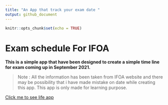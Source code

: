 ```yaml
---
title: "An App that track your exam date "
output: github_document
---
```


```r
knitr::opts_chunk$set(echo = TRUE)
```

# Exam schedule For IFOA

**This is a simple app that have been designed to create a simple time line for exam coming up in September 2021.**

> Note : All the information has been taken from IFOA website and there may be possibility that i have made mistake on date while creating this app. This app is only made for learning purpose.

[Click me to see life app](//kks-kks.shinyapps.io/Exam_Timeline_IFOA/)
